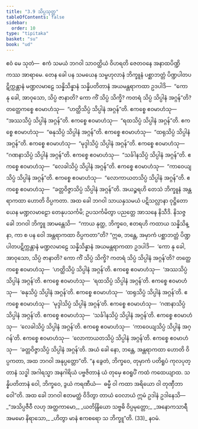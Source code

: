 ```yaml
---
title: "3.9 သိပ္ပသုတ္တ"
tableOfContents: false
sidebar:
  order: 10
type: "tipitaka"
basket: "su"
book: "ud"
---
```



<DynamicBreadcrumb />

<Division number="29" book="ud">

<Paragraph number="226" book="ud">
ဧဝံ မေ သုတံ—  ဧကံ သမယံ ဘဂဝါ သာဝတ္ထိယံ ဝိဟရတိ ဇေတဝနေ အနာထပိဏ္ဍိကဿ အာရာမေ. တေန ခေါ ပန သမယေန သမ္ဗဟုလာနံ ဘိက္ခူနံ ပစ္ဆာဘတ္တံ ပိဏ္ဍပါတပဋိက္ကန္တာနံ မဏ္ဍလမာဠေ သန္နိသိန္နာနံ သန္နိပတိတာနံ အယမန္တရာကထာ ဥဒပါဒိ—  “ကော နု ခေါ, အာဝုသော, သိပ္ပံ ဇာနာတိ? ကော ကိံ သိပ္ပံ သိက္ခိ? ကတရံ သိပ္ပံ သိပ္ပါနံ အဂ္ဂန်”တိ?
</Paragraph>

<Paragraph number="227" book="ud">
တတ္ထေကစ္စေ ဧဝမာဟံသု—  “ဟတ္ထိသိပ္ပံ သိပ္ပါနံ အဂ္ဂန်”တိ. ဧကစ္စေ ဧဝမာဟံသု—  “အဿသိပ္ပံ သိပ္ပါနံ အဂ္ဂန်”တိ. ဧကစ္စေ ဧဝမာဟံသု—  “ရထသိပ္ပံ သိပ္ပါနံ အဂ္ဂန်”တိ. ဧကစ္စေ ဧဝမာဟံသု—  “ဓနုသိပ္ပံ သိပ္ပါနံ အဂ္ဂန်”တိ. ဧကစ္စေ ဧဝမာဟံသု—  “ထရုသိပ္ပံ သိပ္ပါနံ အဂ္ဂန်”တိ. ဧကစ္စေ ဧဝမာဟံသု—  “မုဒ္ဒါသိပ္ပံ သိပ္ပါနံ အဂ္ဂန်”တိ. ဧကစ္စေ ဧဝမာဟံသု—  “ဂဏနာသိပ္ပံ သိပ္ပါနံ အဂ္ဂန်”တိ. ဧကစ္စေ ဧဝမာဟံသု—  “သင်္ခါနသိပ္ပံ သိပ္ပါနံ အဂ္ဂန်”တိ. ဧကစ္စေ ဧဝမာဟံသု—  “လေခါသိပ္ပံ သိပ္ပါနံ အဂ္ဂန်”တိ. ဧကစ္စေ ဧဝမာဟံသု—  “ကာဝေယျသိပ္ပံ သိပ္ပါနံ အဂ္ဂန်”တိ. ဧကစ္စေ ဧဝမာဟံသု—  “လောကာယတသိပ္ပံ သိပ္ပါနံ အဂ္ဂန်”တိ. ဧကစ္စေ ဧဝမာဟံသု—  “ခတ္တဝိဇ္ဇာသိပ္ပံ သိပ္ပါနံ အဂ္ဂန်”တိ. အယဉ္စရဟိ တေသံ ဘိက္ခူနံ အန္တရာကထာ ဟောတိ ဝိပ္ပကတာ.
</Paragraph>

<Paragraph number="228" book="ud">
အထ ခေါ ဘဂဝါ သာယနှသမယံ ပဋိသလ္လာနာ ဝုဋ္ဌိတော ယေန မဏ္ဍလမာဠော တေနုပသင်္ကမိ; ဥပသင်္ကမိတွာ ပညတ္တေ အာသနေ နိသီဒိ. နိသဇ္ဇ ခေါ ဘဂဝါ ဘိက္ခူ အာမန္တေသိ—  “ကာယ နုတ္ထ, ဘိက္ခဝေ, ဧတရဟိ ကထာယ သန္နိသိန္နာ, ကာ စ ပန ဝေါ အန္တရာကထာ ဝိပ္ပကတာ”တိ?
</Paragraph>

<Paragraph number="229" book="ud">
“ဣဓ, ဘန္တေ, အမှာကံ ပစ္ဆာဘတ္တံ ပိဏ္ဍပါတပဋိက္ကန္တာနံ မဏ္ဍလမာဠေ သန္နိသိန္နာနံ အယမန္တရာကထာ ဥဒပါဒိ—  ‘ကော နု ခေါ, အာဝုသော, သိပ္ပံ ဇာနာတိ? ကော ကိံ သိပ္ပံ သိက္ခိ? ကတရံ သိပ္ပံ သိပ္ပါနံ အဂ္ဂန်’တိ?
</Paragraph>

<Paragraph number="230" book="ud">
တတ္ထေကစ္စေ ဧဝမာဟံသု—  ‘ဟတ္ထိသိပ္ပံ သိပ္ပါနံ အဂ္ဂန်’တိ. ဧကစ္စေ ဧဝမာဟံသု—  ‘အဿသိပ္ပံ သိပ္ပါနံ အဂ္ဂန်’တိ. ဧကစ္စေ ဧဝမာဟံသု—  ‘ရထသိပ္ပံ သိပ္ပါနံ အဂ္ဂန်’တိ. ဧကစ္စေ ဧဝမာဟံသု—  ‘ဓနုသိပ္ပံ သိပ္ပါနံ အဂ္ဂန်’တိ. ဧကစ္စေ ဧဝမာဟံသု—  ‘ထရုသိပ္ပံ သိပ္ပါနံ အဂ္ဂန်’တိ. ဧကစ္စေ ဧဝမာဟံသု—  ‘မုဒ္ဒါသိပ္ပံ သိပ္ပါနံ အဂ္ဂန်’တိ. ဧကစ္စေ ဧဝမာဟံသု—  ‘ဂဏနာသိပ္ပံ သိပ္ပါနံ အဂ္ဂန်’တိ. ဧကစ္စေ ဧဝမာဟံသု—  ‘သင်္ခါနသိပ္ပံ သိပ္ပါနံ အဂ္ဂန်’တိ. ဧကစ္စေ ဧဝမာဟံသု—  ‘လေခါသိပ္ပံ သိပ္ပါနံ အဂ္ဂန်’တိ. ဧကစ္စေ ဧဝမာဟံသု—  ‘ကာဝေယျသိပ္ပံ သိပ္ပါနံ အဂ္ဂန်’တိ. ဧကစ္စေ ဧဝမာဟံသု—  ‘လောကာယတသိပ္ပံ သိပ္ပါနံ အဂ္ဂန်’တိ. ဧကစ္စေ ဧဝမာဟံသု—  ‘ခတ္တဝိဇ္ဇာသိပ္ပံ သိပ္ပါနံ အဂ္ဂန်’တိ. အယံ ခေါ နော, ဘန္တေ, အန္တရာကထာ ဟောတိ ဝိပ္ပကတာ, အထ ဘဂဝါ အနုပ္ပတ္တော”တိ.
</Paragraph>

<Paragraph number="231" book="ud">
“န ခွေတံ, ဘိက္ခဝေ, တုမှာကံ ပတိရူပံ ကုလပုတ္တာနံ သဒ္ဓါ အဂါရသ္မာ အနဂါရိယံ ပဗ္ဗဇိတာနံ ယံ တုမှေ ဧဝရူပိံ ကထံ ကထေယျာထ. သန္နိပတိတာနံ ဝေါ, ဘိက္ခဝေ, ဒွယံ ကရဏီယံ—  ဓမ္မီ ဝါ ကထာ အရိယော ဝါ တုဏှီဘာဝေါ”တိ.
</Paragraph>

<Paragraph number="232" book="ud">
အထ ခေါ ဘဂဝါ ဧတမတ္ထံ ဝိဒိတွာ တာယံ ဝေလာယံ ဣမံ ဥဒါနံ ဥဒါနေသိ—
</Paragraph>

<Paragraph number="233" type="verses" book="ud">
_“အသိပ္ပဇီဝီ လဟု အတ္ထကာမော,_  
_ယတိန္ဒြိယော သဗ္ဗဓိ ဝိပ္ပမုတ္တော;_  
_အနောကသာရီ အမမော နိရာသော,_  
_ဟိတွာ မာနံ ဧကစရော သ ဘိက္ခူ”တိ. (33)_  


</Paragraph>
</Division>

<Paragraph number="234" type="center" book="ud">
နဝမံ.
</Paragraph>